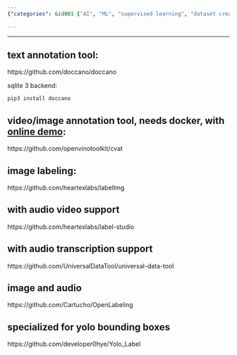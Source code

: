 ```yaml
---
{"categories": &id001 ["AI", "ML", "supervised learning", "dataset creation", "model training", "pyjom"], "category": "Data Annotation Tools", "date": "2022-05-24 05:18:21", "description": "This article explores different data annotation tools such as Doccano, CVAT with Docker, LabelImg, and label-studio that can be used for text, video/image, images, audio, video, and transcription respectively. Installation is available through pip or GitHub.", "tags": *id001, "title": "AI训练集标注工具"}

---
```


------

## text annotation tool:

https://github.com/doccano/doccano

sqlite 3 backend:
```bash
pip3 install doccano

```

## video/image annotation tool, needs docker, with [online demo](https://cvat.org):

https://github.com/openvinotoolkit/cvat

## image labeling:

https://github.com/heartexlabs/labelImg

## with audio video support

https://github.com/heartexlabs/label-studio

## with audio transcription support

https://github.com/UniversalDataTool/universal-data-tool

## image and audio

https://github.com/Cartucho/OpenLabeling

## specialized for yolo bounding boxes

https://github.com/developer0hye/Yolo_Label

